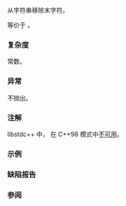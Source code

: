 {{cpp/string/basic_string/title|pop_back}}
{{cpp/string/basic_string/navbar}}
{{ddcla|constexpr=c++20|
void pop_back();
}}

从字符串移除末字符。

等价于 {{c|erase(end() - 1)}}。

{{cpp/hardened ub if|since=c++26| {{lc|empty()}} 是 {{c|true}}}}

===复杂度===
常数。

===异常===
不抛出。

===注解===
libstdc++ 中，{{tt|pop_back()}} 在 C++98 模式中[https://gcc.gnu.org/onlinedocs/libstdc++/manual/strings.html#strings.string.shrink 不可用]。

===示例===
{{example
|code=
#include &lt;cassert&gt;
#include &lt;iomanip&gt;
#include &lt;iostream&gt;
#include &lt;string&gt;

int main()
{
    std::string str("Short string!");
    std::cout &lt;&lt; "前：" &lt;&lt; std::quoted(str) &lt;&lt; '\n';
    assert(str.size() == 13);
    
    str.pop_back();
    std::cout &lt;&lt; "后：" &lt;&lt; std::quoted(str) &lt;&lt; '\n';
    assert(str.size() == 12);
    
    str.clear();
//  str.pop_back(); // 未定义行为
}
|output=
前："Short string!"
后："Short string"
}}

===缺陷报告===
{{dr list begin}}
{{dr list item|wg=lwg|dr=534|std=C++98|before={{lc|std::basic_string}} 没有成员函数 {{tt|pop_back()}}|after=已添加}}
{{dr list end}}

===参阅===
{{dsc begin}}
{{dsc inc|cpp/string/basic_string/dsc push_back}}
{{dsc inc|cpp/string/basic_string/dsc erase}}
{{dsc end}}

{{langlinks|de|en|es|fr|it|ja|pt|ru}}
